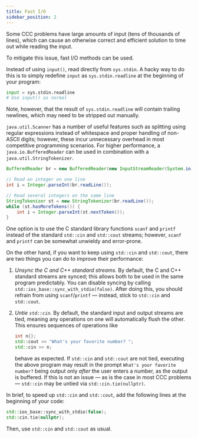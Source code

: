 ```yaml
---
title: Fast I/O
sidebar_position: 2
---
```



Some CCC problems have large amounts of input (tens of thousands of lines),
which can cause an otherwise correct and efficient solution to time out while
reading the input.

To mitigate this issue, fast I/O methods can be used.

<Tabs groupId="prog-langs">
<TabItem value="py" label="Python" default>

Instead of using `input()`, read directly from `sys.stdin`. A hacky way to do
this is to simply redefine `input` as `sys.stdin.readline` at the beginning of
your program:

```py
input = sys.stdin.readline
# Use input() as normal
```

Note, however, that the result of `sys.stdin.readline` will contain trailing
newlines, which may need to be stripped out manually.

</TabItem>

<TabItem value="java" label="Java">

`java.util.Scanner` has a number of useful features such as splitting using
regular expressions instead of whitespace and proper handling of non-ASCII
digits; however, these incur unnecessary overhead in most competitive
programming scenarios. For higher performance, a `java.io.BufferedReader` can be
used in combination with a `java.util.StringTokenizer`.

```java
BufferedReader br = new BufferedReader(new InputStreamReader(System.in));

// Read an integer on one line
int i = Integer.parseInt(br.readLine());

// Read several integers on the same line
StringTokenizer st = new StringTokenizer(br.readLine());
while (st.hasMoreTokens()) {
	int i = Integer.parseInt(st.nextToken());
}
```

</TabItem>

<TabItem value="cpp" label="C++">

One option is to use the C standard library functions `scanf` and `printf` instead
of the standard `std::cin` and `std::cout` streams; however, `scanf` and `printf`
can be somewhat unwieldy and error-prone.

On the other hand, if you want to keep using `std::cin` and `std::cout`, there are
two things you can do to improve their performance:

1.  _Unsync the C and C++ standard streams._ By default, the C and C++ standard
    streams are synced; this allows both to be used in the same program predictably.
    You can disable syncing by calling `std::ios_base::sync_with_stdio(false)`. After
    doing this, you should refrain from using `scanf`/`printf` — instead, stick to
    `std::cin` and `std::cout`.

2.  _Untie `std::cin`._ By default, the standard input and output streams are tied,
    meaning any operations on one will automatically flush the other. This ensures
    sequences of operations like

    ```cpp
    int n{};
    std::cout << "What's your favorite number? ";
    std::cin >> n;
    ```

    behave as expected. If `std::cin` and `std::cout` are not tied, executing the above
    program may result in the prompt `What's your favorite number?` being output only _after_
    the user enters a number, as the output is buffered. If this is not an issue — as is the
    case in most CCC problems — `std::cin` may be untied via `std::cin.tie(nullptr)`.

In brief, to speed up `std::cin` and `std::cout`, add the following lines at the
beginning of your code:

```cpp
std::ios_base::sync_with_stdio(false);
std::cin.tie(nullptr);
```

Then, use `std::cin` and `std::cout` as usual.

</TabItem>
</Tabs>

